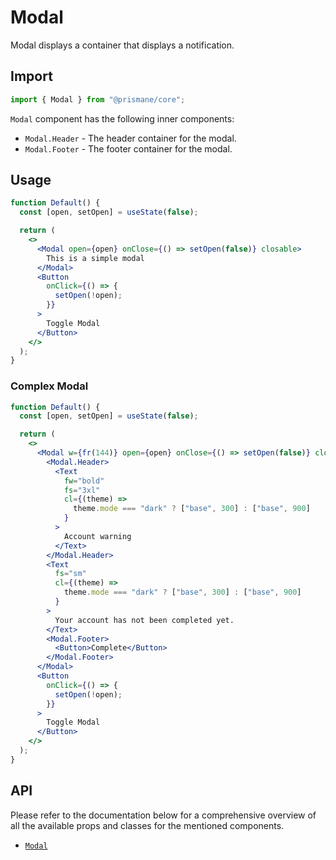 # Modal

Modal displays a container that displays a notification.

## Import

```js
import { Modal } from "@prismane/core";
```

`Modal` component has the following inner components:

- `Modal.Header` - The header container for the modal.
- `Modal.Footer` - The footer container for the modal.

## Usage

```jsx
function Default() {
  const [open, setOpen] = useState(false);

  return (
    <>
      <Modal open={open} onClose={() => setOpen(false)} closable>
        This is a simple modal
      </Modal>
      <Button
        onClick={() => {
          setOpen(!open);
        }}
      >
        Toggle Modal
      </Button>
    </>
  );
}
```

### Complex Modal

```jsx
function Default() {
  const [open, setOpen] = useState(false);

  return (
    <>
      <Modal w={fr(144)} open={open} onClose={() => setOpen(false)} closable>
        <Modal.Header>
          <Text
            fw="bold"
            fs="3xl"
            cl={(theme) =>
              theme.mode === "dark" ? ["base", 300] : ["base", 900]
            }
          >
            Account warning
          </Text>
        </Modal.Header>
        <Text
          fs="sm"
          cl={(theme) =>
            theme.mode === "dark" ? ["base", 300] : ["base", 900]
          }
        >
          Your account has not been completed yet.
        </Text>
        <Modal.Footer>
          <Button>Complete</Button>
        </Modal.Footer>
      </Modal>
      <Button
        onClick={() => {
          setOpen(!open);
        }}
      >
        Toggle Modal
      </Button>
    </>
  );
}
```

## API

Please refer to the documentation below for a comprehensive overview of all the available props and classes for the mentioned components.

- [`Modal`](/docs/components-api/modal-api)
